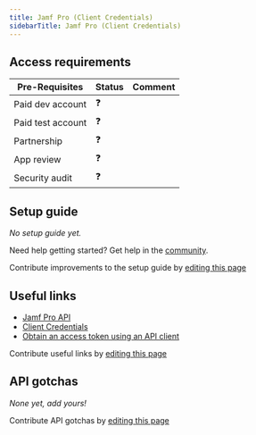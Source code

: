 ```yaml
---
title: Jamf Pro (Client Credentials)
sidebarTitle: Jamf Pro (Client Credentials)
---
```



<Overview />
<PreBuiltTooling />
<PreBuiltUseCases />

## Access requirements
| Pre-Requisites | Status | Comment|
| - | - | - |
| Paid dev account | ❓ |  |
| Paid test account | ❓ |  |
| Partnership | ❓ | |
| App review | ❓ |  |
| Security audit | ❓ | |


## Setup guide

_No setup guide yet._

<Tip>Need help getting started? Get help in the [community](https://nango.dev/slack).</Tip>

<Note>Contribute improvements to the setup guide by [editing this page](https://github.com/nangohq/nango/tree/master/docs-v2/integrations/all/jamf.mdx)</Note>


## Useful links


-   [Jamf Pro API](https://developer.jamf.com/jamf-pro/docs/jamf-pro-api-overview)
-   [Client Credentials](https://developer.jamf.com/jamf-pro/docs/client-credentials)
-   [Obtain an access token using an API client](https://developer.jamf.com/jamf-pro/reference/postoauthtoken)

<Note>Contribute useful links by [editing this page](https://github.com/nangohq/nango/tree/master/docs-v2/integrations/all/jamf.mdx)</Note>

## API gotchas

_None yet, add yours!_

<Note>Contribute API gotchas by [editing this page](https://github.com/nangohq/nango/tree/master/docs-v2/integrations/all/jamf.mdx)</Note>
